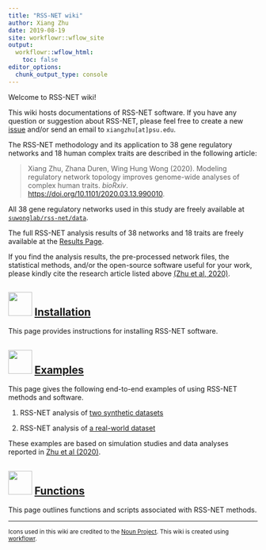 ```yaml
---
title: "RSS-NET wiki"
author: Xiang Zhu
date: 2019-08-19
site: workflowr::wflow_site
output:
  workflowr::wflow_html:
    toc: false
editor_options:
  chunk_output_type: console
---
```


[(Zhu et al, 2020)]: https://doi.org/10.1101/2020.03.13.990010
[Zhu et al (2020)]: https://doi.org/10.1101/2020.03.13.990010

Welcome to RSS-NET wiki!

This wiki hosts documentations of RSS-NET software.
If you have any question or suggestion about RSS-NET,
please feel free to create a new
[issue](https://github.com/SUwonglab/rss-net/issues)
and/or send an email to `xiangzhu[at]psu.edu`.

The RSS-NET methodology and its application to 38 gene regulatory networks
and 18 human complex traits are described in the following article:

> Xiang Zhu, Zhana Duren, Wing Hung Wong (2020).
> Modeling regulatory network topology improves genome-wide analyses of complex human traits.
> *bioRxiv*. <https://doi.org/10.1101/2020.03.13.990010>.

All 38 gene regulatory networks used in this study are freely available at
[`suwonglab/rss-net/data`](https://github.com/SUwonglab/rss-net/tree/master/data).

The full RSS-NET analysis results of 38 networks and 18 traits
are freely available at the [Results Page](results.html).

If you find the analysis results, the pre-processed network files,
the statistical methods, and/or the open-source software useful for your work,
please kindly cite the research article listed above [(Zhu et al, 2020)][].

## <img src="https://static.thenounproject.com/png/506997-200.png" width="48"/> [Installation](setup.html)

This page provides instructions for installing RSS-NET software.

## <img src="https://static.thenounproject.com/png/2018925-200.png" width="48"/> [Examples](index.html)

This page gives the following end-to-end examples of using RSS-NET methods and software.

1. RSS-NET analysis of [two synthetic datasets](wtccc_bcell.html)

2. RSS-NET analysis of [a real-world dataset](ibd2015_nkcell.html)

These examples are based on simulation studies
and data analyses reported in [Zhu et al (2020)][]. 

## <img src="https://static.thenounproject.com/png/2836785-200.png" width="48"/> [Functions](function.html)

This page outlines functions and scripts associated with RSS-NET methods.

--------

<small>
Icons used in this wiki are credited to the
[Noun Project](https://thenounproject.com/).
This wiki is created using
[workflowr](https://github.com/jdblischak/workflowr).
</small>
